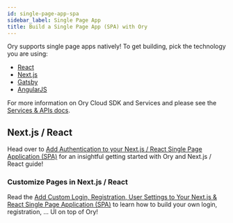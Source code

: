 ```yaml
---
id: single-page-app-spa
sidebar_label: Single Page App
title: Build a Single Page App (SPA) with Ory
---
```


Ory supports single page apps natively! To get building, pick the technology you
are using:

- [React](#nextjs--react)
- [Next.js](#nextjs--react)
- [Gatsby](./other-languages.mdx)
- [AngularJS](./other-languages.mdx)

For more information on Ory Cloud SDK and Services and please see the
[Services & APIs docs](../concepts/services-api.mdx).

## Next.js / React

Head over to
[Add Authentication to your Next.js / React Single Page Application (SPA)](https://www.ory.sh/login-spa-react-nextjs-authentication-example-api-open-source/)
for an insightful getting started with Ory and Next.js / React guide!

### Customize Pages in Next.js / React

Read the
[Add Custom Login, Registration, User Settings to Your Next.js & React Single Page Application (SPA)](https://www.ory.sh/nextjs-authentication-spa-custom-flows-open-source/)
to learn how to build your own login, registration, ... UI on top of Ory!
